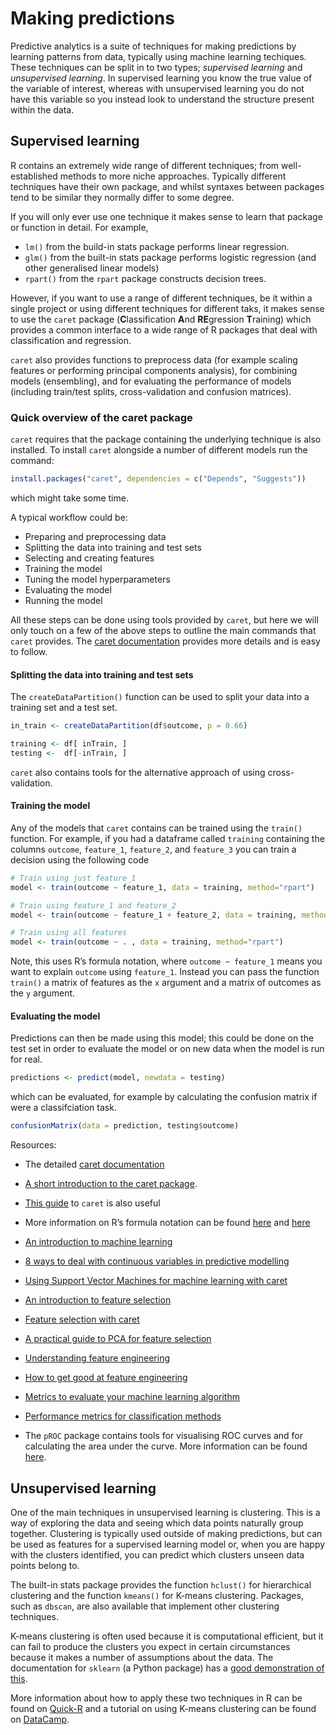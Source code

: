 
# Making predictions

Predictive analytics is a suite of techniques for making predictions by learning patterns from data, typically using machine learning techiques. These techniques can be split in to two types; *supervised learning* and *unsupervised learning*. In supervised learning you know the true value of the variable of interest, whereas with unsupervised learning you do not have this variable so you instead look to understand the structure present within the data.

## Supervised learning

R contains an extremely wide range of different techniques; from well-established methods to more niche approaches. Typically different techniques have their own package, and whilst syntaxes between packages tend to be similar they normally differ to some degree.

If you will only ever use one technique it makes sense to learn that package or function in detail. For example,

- `lm()` from the build-in stats package performs linear regression.
- `glm()` from the built-in stats package performs logistic regression (and other generalised linear models)
- `rpart()` from the `rpart` package constructs decision trees.

However, if you want to use a range of different techniques, be it within a single project or using different techniques for different taks, it makes sense to use the `caret` package (**C**lassification **A**nd **RE**gression **T**raining) which provides a common interface to a wide range of R packages that deal with classification and regression.

`caret` also provides functions to preprocess data (for example scaling features or performing principal components analysis), for combining models (ensembling), and for evaluating the performance of models (including train/test splits, cross-validation and confusion matrices).


### Quick overview of the caret package

`caret` requires that the package containing the underlying technique is also installed. To install `caret` alongside a number of different models run the command:
```{r eval=FALSE}
install.packages("caret", dependencies = c("Depends", "Suggests"))
```
which might take some time.

A typical workflow could be:

- Preparing and preprocessing data
- Splitting the data into training and test sets
- Selecting and creating features
- Training the model
- Tuning the model hyperparameters
- Evaluating the model
- Running the model

All these steps can be done using tools provided by `caret`, but here we will only touch on a few of the above steps to outline the main commands that `caret` provides. The [caret documentation](https://topepo.github.io/caret/index.html) provides more details and is easy to follow.

#### Splitting the data into training and test sets

The `createDataPartition()` function can be used to split your data into a training set and a test set.
```{r eval=FALSE}
in_train <- createDataPartition(df$outcome, p = 0.66)

training <- df[ inTrain, ]
testing <-  df[-inTrain, ]

```
`caret` also contains tools for the alternative approach of using cross-validation.

#### Training the model

Any of the models that `caret` contains can be trained using the `train()` function. For example, if you had a dataframe called `training` containing the columns `outcome`, `feature_1`, `feature_2`, and `feature_3` you can train a decision using the following code
```{r eval=FALSE}
# Train using just feature_1
model <- train(outcome ~ feature_1, data = training, method="rpart")

# Train using feature_1 and feature_2
model <- train(outcome ~ feature_1 + feature_2, data = training, method="rpart")

# Train using all features
model <- train(outcome ~ . , data = training, method="rpart")
```

Note, this uses R's formula notation, where `outcome ~ feature_1` means you want to explain `outcome` using `feature_1`. Instead you can pass the function `train()` a matrix of features as the `x` argument and a matrix of outcomes as the `y` argument.

#### Evaluating the model

Predictions can then be made using this model; this could be done on the test set in order to evaluate the model or on new data when the model is run for real.
```{r eval=FALSE}
predictions <- predict(model, newdata = testing)
```
which can be evaluated, for example by calculating the confusion matrix if were a classifciation task.
```{r eval=FALSE}
confusionMatrix(data = prediction, testing$outcome)
```

Resources:

- The detailed [caret documentation](https://topepo.github.io/caret/index.html)
- [A short introduction to the caret package](https://cran.r-project.org/web/packages/caret/vignettes/caret.html).
- [This guide](http://www.machinelearningplus.com/machine-learning/caret-package/) to `caret` is also useful
- More information on R's formula notation can be found [here](http://faculty.chicagobooth.edu/richard.hahn/teaching/formulanotation.pdf) and [here](
https://www.datacamp.com/community/tutorials/r-formula-tutorial#using)


- [An introduction to machine learning](https://www.digitalocean.com/community/tutorials/an-introduction-to-machine-learning)  
- [8 ways to deal with continuous variables in predictive modelling](https://www.analyticsvidhya.com/blog/2015/11/8-ways-deal-continuous-variables-predictive-modeling/)
- [Using Support Vector Machines for machine learning with caret](http://dataaspirant.com/2017/01/19/support-vector-machine-classifier-implementation-r-caret-package/)  

- [An introduction to feature selection](https://machinelearningmastery.com/an-introduction-to-feature-selection/)  
- [Feature selection with caret](https://machinelearningmastery.com/feature-selection-with-the-caret-r-package/) 
- [A practical guide to PCA for feature selection](https://www.analyticsvidhya.com/blog/2016/03/practical-guide-principal-component-analysis-python/)  
- [Understanding feature engineering](https://towardsdatascience.com/understanding-feature-engineering-part-1-continuous-numeric-data-da4e47099a7b) 
- [How to get good at feature engineering](https://machinelearningmastery.com/discover-feature-engineering-how-to-engineer-features-and-how-to-get-good-at-it/)  
  
- [Metrics to evaluate your machine learning algorithm](https://towardsdatascience.com/metrics-to-evaluate-your-machine-learning-algorithm-f10ba6e38234)  
- [Performance metrics for classification methods](https://medium.com/greyatom/performance-metrics-for-classification-problems-in-machine-learning-part-i-b085d432082b)  
- The `pROC` package contains tools for visualising ROC curves and for calculating the area under the curve. More information can be found [here](https://www.rdocumentation.org/packages/pROC/versions/1.13.0).  


## Unsupervised learning

One of the main techniques in unsupervised learning is clustering. This is a way of exploring the data and seeing which data points naturally group together. Clustering is typically used outside of making predictions, but can be used as features for a supervised learning model or, when you are happy with the clusters identified, you can predict which clusters unseen data points belong to.

The built-in stats package provides the function `hclust()` for hierarchical clustering and the function `kmeans()` for K-means clustering. Packages, such as `dbscan`, are also available that implement other clustering techniques.

K-means clustering is often used because it is computational efficient, but it can fail to produce the clusters you expect in certain circumstances because it makes a number of assumptions about the data. The documentation for `sklearn` (a Python package) has a [good demonstration of this](http://scikit-learn.org/stable/auto_examples/cluster/plot_kmeans_assumptions.html).

More information about how to apply these two techniques in R can be found on [Quick-R](https://www.statmethods.net/advstats/cluster.html) and a tutorial on using K-means clustering can be found on [DataCamp](https://www.datacamp.com/community/tutorials/k-means-clustering-r).
